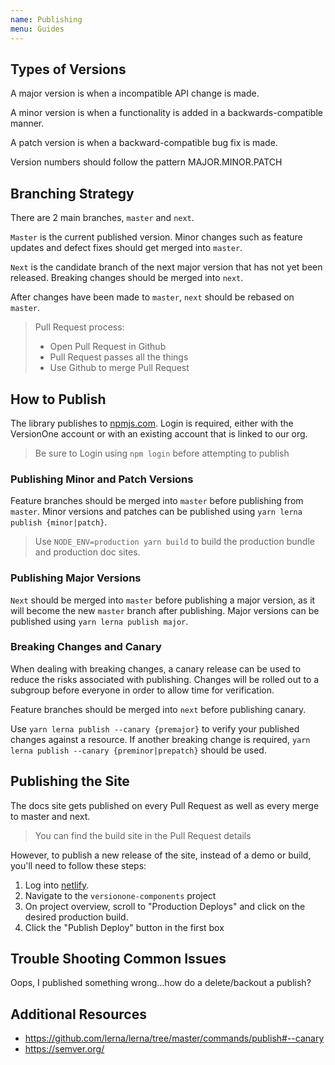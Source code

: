 ```yaml
---
name: Publishing
menu: Guides
---
```


## Types of Versions

A major version is when a incompatible API change is made.

A minor version is when a functionality is added in a backwards-compatible manner.

A patch version is when a backward-compatible bug fix is made.

Version numbers should follow the pattern MAJOR.MINOR.PATCH

## Branching Strategy

There are 2 main branches, `master` and `next`.

`Master` is the current published version. Minor changes such as feature updates and defect fixes should get merged into `master`.

`Next` is the candidate branch of the next major version that has not yet been released. Breaking changes should be merged into `next`.

After changes have been made to `master`, `next` should be rebased on `master`.

> Pull Request process:
>
> - Open Pull Request in Github
> - Pull Request passes all the things
> - Use Github to merge Pull Request

## How to Publish

The library publishes to [npmjs.com](https://www.npmjs.com/package/@versionone/components).
Login is required, either with the VersionOne account or with an existing account that is linked to our org.

> Be sure to Login using `npm login` before attempting to publish

### Publishing Minor and Patch Versions

Feature branches should be merged into `master` before publishing from `master`.
Minor versions and patches can be published using `yarn lerna publish {minor|patch}`.

> Use `NODE_ENV=production yarn build` to build the production bundle and production doc sites.

### Publishing Major Versions

`Next` should be merged into `master` before publishing a major version, as it will become the new `master` branch after publishing.
Major versions can be published using `yarn lerna publish major`.

### Breaking Changes and Canary

When dealing with breaking changes, a canary release can be used to reduce the risks associated with publishing.
Changes will be rolled out to a subgroup before everyone in order to allow time for verification.

Feature branches should be merged into `next` before publishing canary.

Use `yarn lerna publish --canary {premajor}` to verify your published changes against a resource.
If another breaking change is required, `yarn lerna publish --canary {preminor|prepatch}` should be used.

## Publishing the Site

The docs site gets published on every Pull Request as well as every merge to master and next.

> You can find the build site in the Pull Request details

However, to publish a new release of the site, instead of a demo or build, you'll need to follow these steps:

1. Log into [netlify](https://www.netlify.com/).
2. Navigate to the `versionone-components` project
3. On project overview, scroll to "Production Deploys" and click on the desired production build.
4. Click the "Publish Deploy" button in the first box

## Trouble Shooting Common Issues

Oops, I published something wrong...how do a delete/backout a publish?

## Additional Resources

- https://github.com/lerna/lerna/tree/master/commands/publish#--canary
- https://semver.org/
